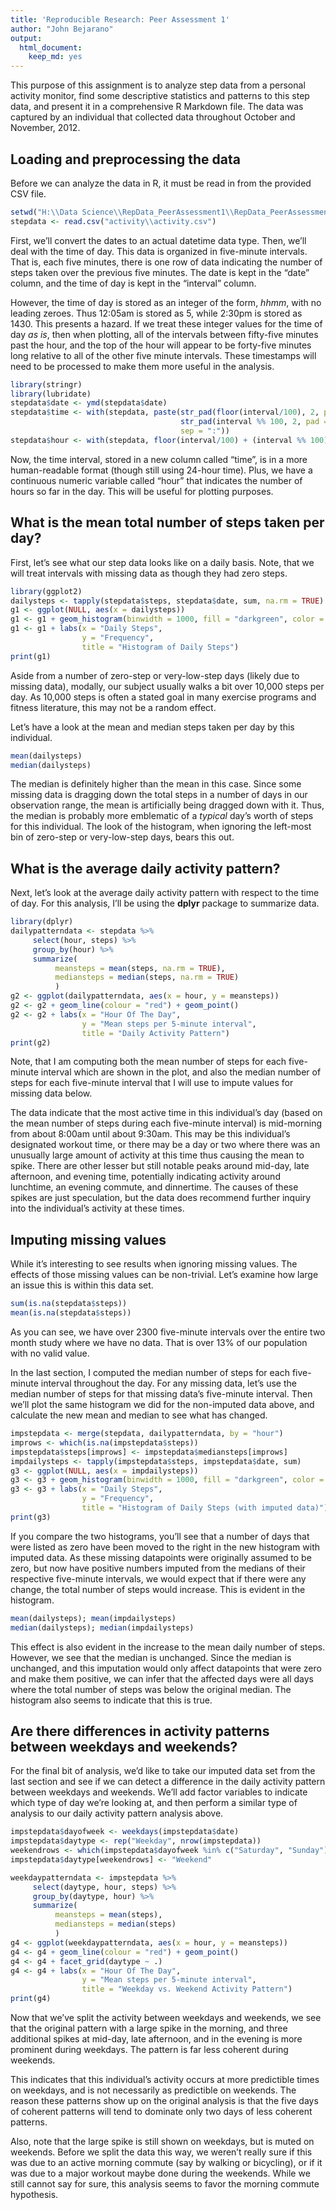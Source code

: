 ```yaml
---
title: 'Reproducible Research: Peer Assessment 1'
author: "John Bejarano"
output:
  html_document:
    keep_md: yes
---
```

This purpose of this assignment is to analyze step data from a personal activity monitor, find some descriptive statistics and patterns to this step data, and present it in a comprehensive R Markdown file.  The data was captured by an individual that collected data throughout October and November, 2012.

## Loading and preprocessing the data

Before we can analyze the data in R, it must be read in from the provided CSV file.

```r
setwd("H:\\Data Science\\RepData_PeerAssessment1\\RepData_PeerAssessment1")
stepdata <- read.csv("activity\\activity.csv")
```

First, we'll convert the dates to an actual datetime data type.  Then, we'll deal with the time of day.  This data is organized in five-minute intervals.  That is, each five minutes, there is one row of data indicating the number of steps taken over the previous five minutes.  The date is kept in the "date" column, and the time of day is kept in the "interval" column.  

However, the time of day is stored as an integer of the form, *hhmm*, with no leading zeroes.  Thus 12:05am is stored as 5, while 2:30pm is stored as 1430.  This presents a hazard.  If we treat these integer values for the time of day *as is*, then when plotting, all of the intervals between fifty-five minutes past the hour, and the top of the hour will appear to be forty-five minutes long relative to all of the other five minute intervals.  These timestamps will need to be processed to make them more useful in the analysis.

```r
library(stringr)
library(lubridate)
stepdata$date <- ymd(stepdata$date)
stepdata$time <- with(stepdata, paste(str_pad(floor(interval/100), 2, pad = "0"),
                                      str_pad(interval %% 100, 2, pad = "0"),
                                      sep = ":"))
stepdata$hour <- with(stepdata, floor(interval/100) + (interval %% 100) / 60)
```

Now, the time interval, stored in a new column called "time", is in a more human-readable format (though still using 24-hour time).  Plus, we have a continuous numeric variable called "hour" that indicates the number of hours so far in the day.  This will be useful for plotting purposes.

## What is the mean total number of steps taken per day?

First, let's see what our step data looks like on a daily basis.  Note, that we will treat intervals with missing data as though they had zero steps.


```r
library(ggplot2)
dailysteps <- tapply(stepdata$steps, stepdata$date, sum, na.rm = TRUE)
g1 <- ggplot(NULL, aes(x = dailysteps))
g1 <- g1 + geom_histogram(binwidth = 1000, fill = "darkgreen", color = "black")
g1 <- g1 + labs(x = "Daily Steps",
                y = "Frequency",
                title = "Histogram of Daily Steps")
print(g1)
```

Aside from a number of zero-step or very-low-step days (likely due to missing data), modally, our subject usually walks a bit over 10,000 steps per day.  As 10,000 steps is often a stated goal in many exercise programs and fitness literature, this may not be a random effect.

Let's have a look at the mean and median steps taken per day by this individual.

```r
mean(dailysteps)
median(dailysteps)
```

The median is definitely higher than the mean in this case.  Since some missing data is dragging down the total steps in a number of days in our observation range, the mean is artificially being dragged down with it.  Thus, the median is probably more emblematic of a *typical* day's worth of steps for this individual.  The look of the histogram, when ignoring the left-most bin of zero-step or very-low-step days, bears this out.

## What is the average daily activity pattern?

Next, let's look at the average daily activity pattern with respect to the time of day.  For this analysis, I'll be using the **dplyr** package to summarize data.

```r
library(dplyr)
dailypatterndata <- stepdata %>%
     select(hour, steps) %>%
     group_by(hour) %>%
     summarize(
          meansteps = mean(steps, na.rm = TRUE),
          mediansteps = median(steps, na.rm = TRUE)
          )
g2 <- ggplot(dailypatterndata, aes(x = hour, y = meansteps))
g2 <- g2 + geom_line(colour = "red") + geom_point()
g2 <- g2 + labs(x = "Hour Of The Day",
                y = "Mean steps per 5-minute interval",
                title = "Daily Activity Pattern")
print(g2)
```

Note, that I am computing both the mean number of steps for each five-minute interval which are shown in the plot, and also the median number of steps for each five-minute interval that I will use to impute values for missing data below.

The data indicate that the most active time in this individual's day (based on the mean number of steps during each five-minute interval) is mid-morning from about 8:00am until about 9:30am.  This may be this individual's designated workout time, or there may be a day or two where there was an unusually large amount of activity at this time thus causing the mean to spike.  There are other lesser but still notable peaks around mid-day, late afternoon, and evening time, potentially indicating activity around lunchtime, an evening commute, and dinnertime.  The causes of these spikes are just speculation, but the data does recommend further inquiry into the individual's activity at these times.

## Imputing missing values

While it's interesting to see results when ignoring missing values.  The effects of those missing values can be non-trivial.  Let's examine how large an issue this is within this data set.

```r
sum(is.na(stepdata$steps))
mean(is.na(stepdata$steps))
```

As you can see, we have over 2300 five-minute intervals over the entire two month study where we have no data.  That is over 13% of our population with no valid value.

In the last section, I computed the median number of steps for each five-minute interval throughout the day.  For any missing data, let's use the median number of steps for that missing data's five-minute interval.  Then we'll plot the same histogram we did for the non-imputed data above, and calculate the new mean and median to see what has changed.


```r
impstepdata <- merge(stepdata, dailypatterndata, by = "hour")
improws <- which(is.na(impstepdata$steps))
impstepdata$steps[improws] <- impstepdata$mediansteps[improws]
impdailysteps <- tapply(impstepdata$steps, impstepdata$date, sum)
g3 <- ggplot(NULL, aes(x = impdailysteps))
g3 <- g3 + geom_histogram(binwidth = 1000, fill = "darkgreen", color = "black")
g3 <- g3 + labs(x = "Daily Steps",
                y = "Frequency",
                title = "Histogram of Daily Steps (with imputed data)")
print(g3)
```

If you compare the two histograms, you'll see that a number of days that were listed as zero have been moved to the right in the new histogram with imputed data.  As these missing datapoints were originally assumed to be zero, but now have positive numbers imputed from the medians of their respective five-minute intervals, we would expect that if there were any change, the total number of steps would increase.  This is evident in the histogram.

```r
mean(dailysteps); mean(impdailysteps)
median(dailysteps); median(impdailysteps)
```

This effect is also evident in the increase to the mean daily number of steps.  However, we see that the median is unchanged.  Since the median is unchanged, and this imputation would only affect datapoints that were zero and make them positive, we can infer that the affected days were all days where the total number of steps was below the original median.  The histogram also seems to indicate that this is true.

## Are there differences in activity patterns between weekdays and weekends?

For the final bit of analysis, we'd like to take our imputed data set from the last section and see if we can detect a difference in the daily activity pattern between weekdays and weekends.  We'll add factor variables to indicate which type of day we're looking at, and then perform a similar type of analysis to our daily activity pattern analysis above.

```r
impstepdata$dayofweek <- weekdays(impstepdata$date)
impstepdata$daytype <- rep("Weekday", nrow(impstepdata))
weekendrows <- which(impstepdata$dayofweek %in% c("Saturday", "Sunday"))
impstepdata$daytype[weekendrows] <- "Weekend"

weekdaypatterndata <- impstepdata %>%
     select(daytype, hour, steps) %>%
     group_by(daytype, hour) %>%
     summarize(
          meansteps = mean(steps),
          mediansteps = median(steps)
          )
g4 <- ggplot(weekdaypatterndata, aes(x = hour, y = meansteps))
g4 <- g4 + geom_line(colour = "red") + geom_point()
g4 <- g4 + facet_grid(daytype ~ .)
g4 <- g4 + labs(x = "Hour Of The Day",
                y = "Mean steps per 5-minute interval",
                title = "Weekday vs. Weekend Activity Pattern")
print(g4)
```

Now that we've split the activity between weekdays and weekends, we see that the original pattern with a large spike in the morning, and three additional spikes at mid-day, late afternoon, and in the evening is more prominent during weekdays.  The pattern is far less coherent during weekends.

This indicates that this individual's activity occurs at more predictible times on weekdays, and is not necessarily as predictible on weekends.  The reason these patterns show up on the original analysis is that the five days of coherent patterns will tend to dominate only two days of less coherent patterns.

Also, note that the large spike is still shown on weekdays, but is muted on weekends.  Before we split the data this way, we weren't really sure if this was due to an active morning commute (say by walking or bicycling), or if it was due to a major workout maybe done during the weekends.  While we still cannot say for sure, this analysis seems to favor the morning commute hypothesis.
